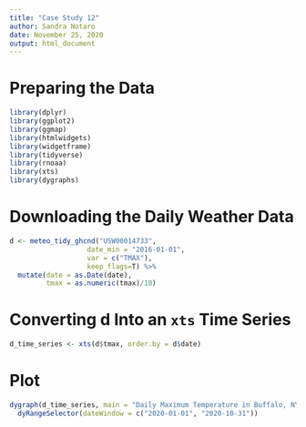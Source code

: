 ```yaml
---
title: "Case Study 12"
author: Sandra Notaro
date: November 25, 2020
output: html_document
---
```


# Preparing the Data
```r
library(dplyr)
library(ggplot2)
library(ggmap)
library(htmlwidgets)
library(widgetframe)
library(tidyverse)
library(rnoaa)
library(xts)
library(dygraphs)
```

# Downloading the Daily Weather Data
```r
d <- meteo_tidy_ghcnd("USW00014733",
                   date_min = "2016-01-01", 
                   var = c("TMAX"),
                   keep_flags=T) %>% 
  mutate(date = as.Date(date), 
         tmax = as.numeric(tmax)/10)
```

# Converting d Into an `xts` Time Series
```r
d_time_series <- xts(d$tmax, order.by = d$date)
```

# Plot
```r
dygraph(d_time_series, main = "Daily Maximum Temperature in Buffalo, NY") %>%
  dyRangeSelector(dateWindow = c("2020-01-01", "2020-10-31"))
```